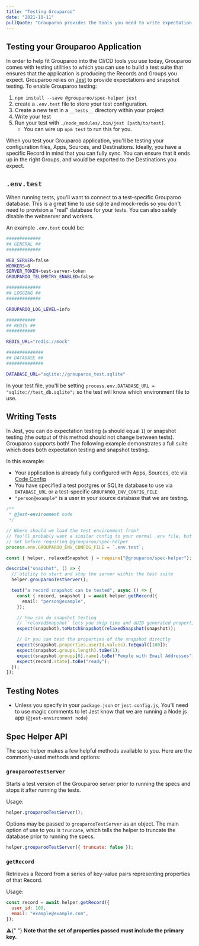 ```yaml
---
title: "Testing Grouparoo"
date: "2021-10-11"
pullQuote: "Grouparoo provides the tools you need to write expectation and snapshot tests against your data."
---
```


## Testing your Grouparoo Application

In order to help fit Grouparoo into the CI/CD tools you use today, Grouparoo comes with testing utilities to which you can use to build a test suite that ensures that the application is producing the Records and Groups you expect. Grouparoo relies on [Jest](https://jestjs.io) to provide expectations and snapshot testing. To enable Grouparoo testing:

1. `npm install --save @grouparoo/spec-helper jest`
2. create a `.env.test` file to store your test configuration.
3. Create a new test in a `__tests__` directory within your project
4. Write your test
5. Run your test with `./node_modules/.bin/jest [path/to/test]`.
   - You can wire up `npm test` to run this for you.

When you test your Grouparoo application, you'll be testing your configuration files, Apps, Sources, and Destinations. Ideally, you have a specific Record in mind that you can fully sync. You can ensure that it ends up in the right Groups, and would be exported to the Destinations you expect.

## `.env.test`

When running tests, you'll want to connect to a test-specific Grouparoo database. This is a great time to use sqlite and mock-redis so you don't need to provision a "real" database for your tests. You can also safely disable the webserver and workers.

An example `.env.test` could be:

```bash
#############
## GENERAL ##
#############

WEB_SERVER=false
WORKERS=0
SERVER_TOKEN=test-server-token
GROUPAROO_TELEMETRY_ENABLED=false

#############
## LOGGING ##
#############

GROUPAROO_LOG_LEVEL=info

###########
## REDIS ##
###########

REDIS_URL="redis://mock"

##############
## DATABASE ##
##############

DATABASE_URL="sqlite://grouparoo_test.sqlite"
```

In your test file, you'll be setting `process.env.DATABASE_URL = "sqlite://test_db.sqlite";` so the test will know which environment file to use.

## Writing Tests

In Jest, you can do expectation testing (`a` should equal `1`) or snapshot testing (the output of this method should not change between tests). Grouparoo supports both! The following example demonstrates a full suite which does both expectation testing and snapshot testing.

In this example:

- Your application is already fully configured with Apps, Sources, etc via [Code Config](/docs/config/code-config)
- You have specified a test postgres or SQLite database to use via `DATABASE_URL` or a test-specific `GROUPAROO_ENV_CONFIG_FILE`
- `"person@example"` is a user in your source database that we are testing.

```ts
/**
 * @jest-environment node
 */

// Where should we load the test environment from?
// You'll probably want a similar config to your normal .env file, but with a different database and 0 workers
// Set before requiring @grouparoo/spec-helper
process.env.GROUPAROO_ENV_CONFIG_FILE = `.env.test`;

const { helper, relaxedSnapshot } = require("@grouparoo/spec-helper");

describe("snapshot", () => {
  // utility to start and stop the server within the test suite
  helper.grouparooTestServer();

  test("a record snapshot can be tested", async () => {
    const { record, snapshot } = await helper.getRecord({
      email: "person@example",
    });

    // You can do snapshot testing
    // `relaxedSnapshot` lets you skip time and UUID generated properties, but ensure everything else matches exactly
    expect(snapshot).toMatchSnapshot(relaxedSnapshot(snapshot));

    // Or you can test the properties of the snapshot directly
    expect(snapshot.properties.userId.values).toEqual([100]);
    expect(snapshot.groups.length).toBe(1);
    expect(snapshot.groups[0].name).toBe("People with Email Addresses");
    expect(record.state).toBe("ready");
  });
});
```

## Testing Notes

- Unless you specify in your `package.json` or `jest.config.js`, You'll need to use magic comments to let Jest know that we are running a Node.js app (`@jest-environment node`)

## Spec Helper API

The spec helper makes a few helpful methods available to you. Here are the commonly-used methods and options:

### `grouparooTestServer`

Starts a test version of the Grouparoo server prior to running the specs and stops it after running the tests.

Usage:

```js
helper.grouparooTestServer();
```

Options may be passed to `grouparooTestServer` as an object. The main option of use to you is `truncate`, which tells the helper to truncate the database prior to running the specs.

```js
helper.grouparooTestServer({ truncate: false });
```

### `getRecord`

Retrieves a Record from a series of key-value pairs representing properties of that Record.

Usage:

```js
const record = await helper.getRecord({
  user_id: 100,
  email: "example@example.com",
});
```

<Alert variant="warning">
  <p className="mb-0">
    ⚠️{" "}
    <strong>
      Note that the set of properties passed must include the primary key.
    </strong>
  </p>
</Alert>
